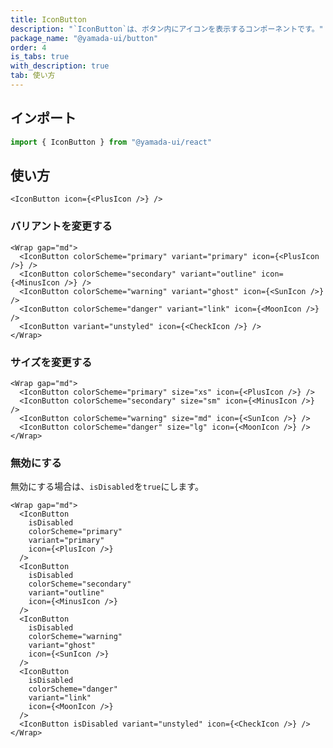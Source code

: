 ```yaml
---
title: IconButton
description: "`IconButton`は、ボタン内にアイコンを表示するコンポーネントです。"
package_name: "@yamada-ui/button"
order: 4
is_tabs: true
with_description: true
tab: 使い方
---
```


## インポート

```ts
import { IconButton } from "@yamada-ui/react"
```

## 使い方

```tsx
<IconButton icon={<PlusIcon />} />
```

### バリアントを変更する

```tsx
<Wrap gap="md">
  <IconButton colorScheme="primary" variant="primary" icon={<PlusIcon />} />
  <IconButton colorScheme="secondary" variant="outline" icon={<MinusIcon />} />
  <IconButton colorScheme="warning" variant="ghost" icon={<SunIcon />} />
  <IconButton colorScheme="danger" variant="link" icon={<MoonIcon />} />
  <IconButton variant="unstyled" icon={<CheckIcon />} />
</Wrap>
```

### サイズを変更する

```tsx
<Wrap gap="md">
  <IconButton colorScheme="primary" size="xs" icon={<PlusIcon />} />
  <IconButton colorScheme="secondary" size="sm" icon={<MinusIcon />} />
  <IconButton colorScheme="warning" size="md" icon={<SunIcon />} />
  <IconButton colorScheme="danger" size="lg" icon={<MoonIcon />} />
</Wrap>
```

### 無効にする

無効にする場合は、`isDisabled`を`true`にします。

```tsx
<Wrap gap="md">
  <IconButton
    isDisabled
    colorScheme="primary"
    variant="primary"
    icon={<PlusIcon />}
  />
  <IconButton
    isDisabled
    colorScheme="secondary"
    variant="outline"
    icon={<MinusIcon />}
  />
  <IconButton
    isDisabled
    colorScheme="warning"
    variant="ghost"
    icon={<SunIcon />}
  />
  <IconButton
    isDisabled
    colorScheme="danger"
    variant="link"
    icon={<MoonIcon />}
  />
  <IconButton isDisabled variant="unstyled" icon={<CheckIcon />} />
</Wrap>
```
